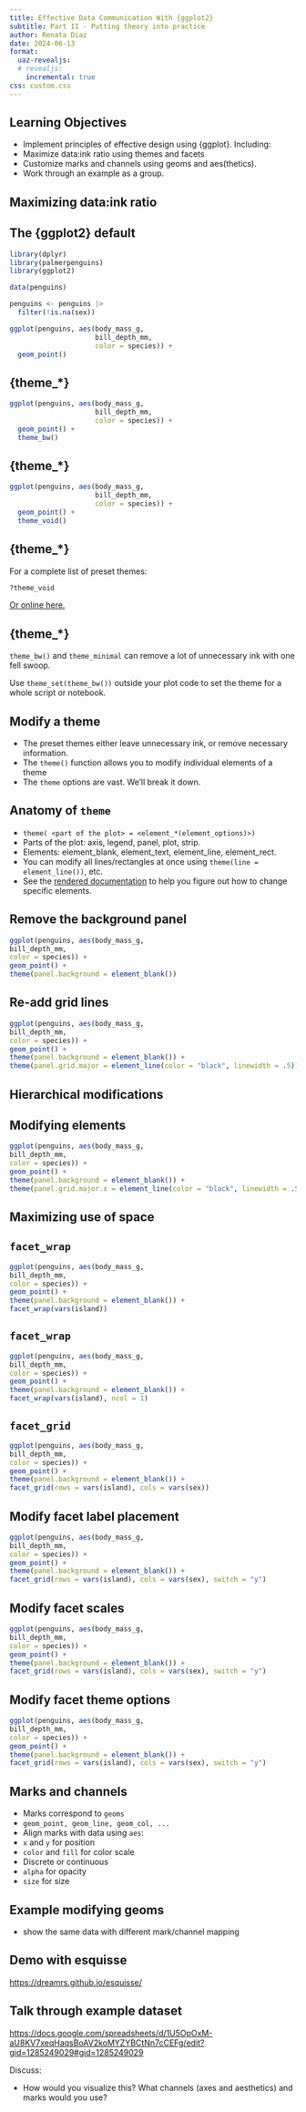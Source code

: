 ```yaml
---
title: Effective Data Communication With {ggplot2}
subtitle: Part II - Putting theory into practice
author: Renata Diaz
date: 2024-06-13
format: 
  uaz-revealjs:
  # revealjs:
    incremental: true
css: custom.css
---
```


## Learning Objectives

-   Implement principles of effective design using {ggplot}. Including:
-   Maximize data:ink ratio using themes and facets
-   Customize marks and channels using geoms and aes(thetics).
-   Work through an example as a group.

## Maximizing data:ink ratio

## The {ggplot2} default

```r
library(dplyr)
library(palmerpenguins) 
library(ggplot2)

data(penguins)

penguins <- penguins |>
  filter(!is.na(sex))

```

```r

ggplot(penguins, aes(body_mass_g, 
                     bill_depth_mm,
                     color = species)) +
  geom_point() 

```

## {theme\_\*}

```r

ggplot(penguins, aes(body_mass_g, 
                     bill_depth_mm,
                     color = species)) +
  geom_point() +
  theme_bw()
```

## {theme\_\*}

```r

ggplot(penguins, aes(body_mass_g, 
                     bill_depth_mm,
                     color = species)) +
  geom_point() +
  theme_void()
```

## {theme\_\*}

For a complete list of preset themes:

```r
?theme_void
```

[Or online here.](https://ggplot2.tidyverse.org/reference/ggtheme.html)

## {theme\_\*}

::: callout-important
`theme_bw()` and `theme_minimal` can remove a lot of unnecessary ink with one fell swoop.

Use `theme_set(theme_bw())` outside your plot code to set the theme for a whole script or notebook.
:::

## Modify a theme

-   The preset themes either leave unnecessary ink, or remove necessary information.
-   The `theme()` function allows you to modify individual elements of a theme
-   The `theme` options are vast. We'll break it down.

## Anatomy of `theme`

- `theme( <part of the plot> = <element_*(element_options)>)`
- Parts of the plot: axis, legend, panel, plot, strip.
- Elements: element_blank, element_text, element_line, element_rect.  
- You can modify all lines/rectangles at once using `theme(line = element_line())`, etc. 
- See the [rendered documentation](https://ggplot2.tidyverse.org/reference/theme.html) to help you figure out how to change specific elements.

## Remove the background panel

```r
ggplot(penguins, aes(body_mass_g, 
bill_depth_mm,
color = species)) +
geom_point() +
theme(panel.background = element_blank()) 
```

## Re-add grid lines

```r
ggplot(penguins, aes(body_mass_g, 
bill_depth_mm,
color = species)) +
geom_point() +
theme(panel.background = element_blank()) +
theme(panel.grid.major = element_line(color = "black", linewidth = .5))

```

## Hierarchical modifications


## Modifying elements

```r
ggplot(penguins, aes(body_mass_g, 
bill_depth_mm,
color = species)) +
geom_point() +
theme(panel.background = element_blank()) +
theme(panel.grid.major.x = element_line(color = "black", linewidth = .5)) # Modify only the x axis

```

## Maximizing use of space

## `facet_wrap` 

```r
ggplot(penguins, aes(body_mass_g, 
bill_depth_mm,
color = species)) +
geom_point() +
theme(panel.background = element_blank()) +
facet_wrap(vars(island))
```

## `facet_wrap` 

```r
ggplot(penguins, aes(body_mass_g, 
bill_depth_mm,
color = species)) +
geom_point() +
theme(panel.background = element_blank()) +
facet_wrap(vars(island), ncol = 1)
```


## `facet_grid`

```r
ggplot(penguins, aes(body_mass_g, 
bill_depth_mm,
color = species)) +
geom_point() +
theme(panel.background = element_blank()) +
facet_grid(rows = vars(island), cols = vars(sex))
```


## Modify facet label placement

```r
ggplot(penguins, aes(body_mass_g, 
bill_depth_mm,
color = species)) +
geom_point() +
theme(panel.background = element_blank()) +
facet_grid(rows = vars(island), cols = vars(sex), switch = "y")
```

## Modify facet scales

```r
ggplot(penguins, aes(body_mass_g, 
bill_depth_mm,
color = species)) +
geom_point() +
theme(panel.background = element_blank()) +
facet_grid(rows = vars(island), cols = vars(sex), switch = "y")
```


## Modify facet theme options

```r
ggplot(penguins, aes(body_mass_g, 
bill_depth_mm,
color = species)) +
geom_point() +
theme(panel.background = element_blank()) +
facet_grid(rows = vars(island), cols = vars(sex), switch = "y")
```
## Marks and channels

- Marks correspond to `geoms`
- `geom_point, geom_line, geom_col, ...`
- Align marks with data using `aes`:
- `x` and `y` for position
- `color` and `fill` for color scale
- Discrete or continuous
- `alpha` for opacity
- `size` for size


## Example modifying geoms

- show the same data with different mark/channel mapping

## Demo with esquisse

<https://dreamrs.github.io/esquisse/>

## Talk through example dataset

<https://docs.google.com/spreadsheets/d/1U5OpOxM-aU8KV7xeqHaqsBoAV2koMYZYBCtNn7cCEFg/edit?gid=1285249029#gid=1285249029>

Discuss:

- How would you visualize this? What channels (axes and aesthetics) and marks would you use?